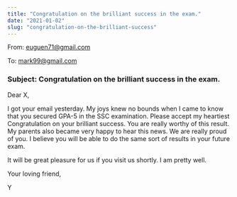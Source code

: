 ```yaml
---
title: "Congratulation on the brilliant success in the exam."
date: "2021-01-02"
slug: "congratulation-on-the-brilliant-success"
---
```


From: euguen71@gmail.com

To: mark99@gmail.com

### Subject: Congratulation on the brilliant success in the exam.

Dear X,

I got your email yesterday. My joys knew no bounds when I came to know that you secured GPA-5 
in the SSC examination. Please accept my heartiest Congratulation on your brilliant success.
You are really worthy of this result. My parents also became very happy to hear this news.
We are really proud of you. I believe you will be able to do  the same sort of results in 
your future exam.

It will be great pleasure for us if you visit us shortly. I am pretty well.

Your loving friend,

Y
